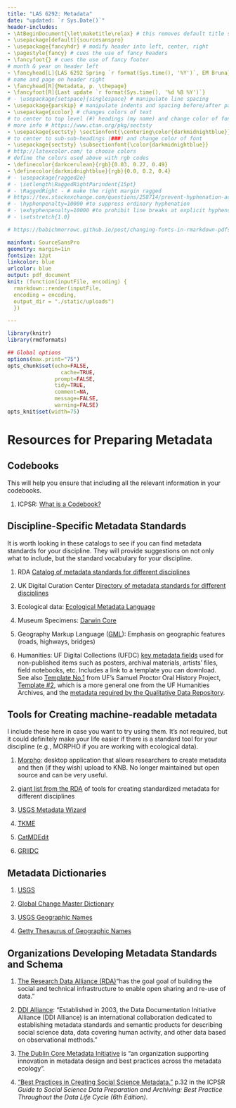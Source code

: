 ```yaml
---
title: "LAS 6292: Metadata"
date: "updated: `r Sys.Date()`"
header-includes:
- \AtBeginDocument{\let\maketitle\relax} # this removes default title section
- \usepackage[default]{sourcesanspro}
- \usepackage{fancyhdr} # modify header into left, center, right
- \pagestyle{fancy} # cues the use of fancy headers
- \fancyfoot{} # cues the use of fancy footer
# month & year on header left
- \fancyhead[L]{LAS 6292 Spring `r format(Sys.time(), '%Y')`, EM Bruna} 
# name and page on header right
- \fancyhead[R]{Metadata, p. \thepage} 
- \fancyfoot[R]{Last update `r format(Sys.time(), '%d %B %Y')`}
# - \usepackage{setspace}{singlespace} # manipulate line spacing 
- \usepackage{parskip} # manipulate indents and spacing before/after paragra phs 
- \usepackage{xcolor} # changes colors of text
# to center to top level (#) headings (my name) and change color of font
# more info # https://www.ctan.org/pkg/sectsty
- \usepackage{sectsty} \sectionfont{\centering\color{darkmidnightblue}}
# to center to sub-sub-headings (###) and change color of font
- \usepackage{sectsty} \subsectionfont{\color{darkmidnightblue}}
# http://latexcolor.com/ to choose colors
# define the colors used above with rgb codes
- \definecolor{darkcerulean}{rgb}{0.03, 0.27, 0.49}
- \definecolor{darkmidnightblue}{rgb}{0.0, 0.2, 0.4}
# - \usepackage{ragged2e}
# - \setlength\RaggedRightParindent{15pt}
# - \RaggedRight - # make the right margin ragged
# https://tex.stackexchange.com/questions/258714/prevent-hyphenation-across-lines-enforce-right-margin
# - \hyphenpenalty=10000 #to suppress ordinary hyphenation
# - \exhyphenpenalty=10000 #to prohibit line breaks at explicit hyphens.
# - \setstretch{1.0}

# https://babichmorrowc.github.io/post/changing-fonts-in-rmarkdown-pdfs/

mainfont: SourceSansPro
geometry: margin=1in
fontsize: 12pt
linkcolor: blue
urlcolor: blue
output: pdf_document
knit: (function(inputFile, encoding) {
  rmarkdown::render(inputFile,
  encoding = encoding,
  output_dir = "./static/uploads")
  })

---
```



```r
library(knitr)
library(rmdformats)

## Global options
options(max.print="75")
opts_chunk$set(echo=FALSE,
	             cache=TRUE,
               prompt=FALSE,
               tidy=TRUE,
               comment=NA,
               message=FALSE,
               warning=FALSE)
opts_knit$set(width=75)
```

# Resources for Preparing Metadata

## Codebooks

This will help you ensure that including all the relevant information in your codebooks.

1. ICPSR: [What is a Codebook?](https://www.icpsr.umich.edu/icpsrweb/content/shared/ICPSR/faqs/what-is-a-codebook.html)

## Discipline-Specific Metadata Standards

It is worth looking in these catalogs to see if you can find metadata standards for your discipline. They will provide suggestions on not only what to include, but the standard vocabulary for your discipline. 

1. RDA [Catalog of metadata standards for different disciplines](https://rd-alliance.github.io/metadata-directory/subjects/)

1. UK Digital Curation Center [Directory of metadata standards for different disciplines](https://www.dcc.ac.uk/guidance/standards/metadata)

2. Ecological data: [Ecological Metadata Language](http://knb.ecoinformatics.org/eml_metadata_guide.html)

3. Museum Specimens: [Darwin Core](http://rs.tdwg.org/dwc/index.htm)

4. Geography Markup Language ([GML](http://www.opengeospatial.org/standards/gml)): Emphasis on geographic features (roads, highways, bridges)

5. Humanities: UF Digital Collections (UFDC) [key metadata fields](https://guides.uflib.ufl.edu/ufdcmetadata) used for non-published items such as posters, archival materials, artists' files, field notebooks, etc. Includes a link to a template you can download.  See also [Template No.1](https://docs.google.com/spreadsheets/d/1x98TWee85Gq9oas90JJYtB5DyPBkMSNEs29Mb1qyAeQ/edit#gid=0) from UF's Samuel Proctor Oral History Project, [Template #2](https://docs.google.com/spreadsheets/d/1K9RRNWrWbK0ikQai4_baBmxobqsX6jwEsiAHVjEJRDE/edit#gid=1745662283), which is a more general one from the UF Humanities Archives, and the [metadata required by the Qualitative Data Repository](https://qdr.syr.edu/content/qdr-metadata-application-profile).




## Tools for Creating machine-readable metadata 

I include these here in case you want to try using them. It's not required, but it could definitely make your life easier if there is a standard tool for your discipline (e.g., MORPHO if you are working with ecological data). 

1. [Morpho](https://github.com/NCEAS/morpho): desktop application that allows researchers to create metadata and then (if they wish) upload to KNB. No longer maintained but open source and can be very useful.

1. [giant list from the RDA](https://rd-alliance.github.io/metadata-directory/tools/) of tools for creating standardized metadata for different disciplines

2. [USGS Metadata Wizard](https://www.sciencebase.gov/catalog/item/50ed7aa4e4b0438b00db080a)

3. [TKME](https://geology.usgs.gov/tools/metadata/tools/doc/tkme.html)

4. [CatMDEdit](http://catmdedit.sourceforge.net/)

5. [GRIIDC](https://data.gulfresearchinitiative.org/metadata-editor-start)

## Metadata Dictionaries

1. [USGS](https://apps.usgs.gov/thesaurus/)

2. [Global Change Master Dictionary](https://idn.ceos.org/)

3. [USGS Geographic Names](https://www.usgs.gov/core-science-systems/ngp/board-on-geographic-names)

4. [Getty Thesaurus of Geographic Names](http://www.getty.edu/research/tools/vocabularies/tgn/)


## Organizations Developing Metadata Standards and Schema 

1. [The Research Data Alliance (RDA) ](https://www.rd-alliance.org/)"has the goal goal of building the social and technical infrastructure to enable open sharing and re-use of data."

2. [DDI Alliance](https://ddialliance.org/about/about-the-alliance): "Established in 2003, the Data Documentation Initiative Alliance (DDI Alliance) is an international collaboration dedicated to establishing metadata standards and semantic products for describing social science data, data covering human activity, and other data based on observational methods." 

3. [The Dublin Core Metadata Initiative](https://www.dublincore.org/) is "an organization supporting innovation in metadata design and best practices across the metadata ecology". 

4. ["Best Practices in Creating Social Science Metadata."](https://www.icpsr.umich.edu/files/deposit/dataprep.pdf) p.32 in the ICPSR *Guide to Social Science Data Preparation and Archiving: Best Practice Throughout the Data Life Cycle (6th Edition)*.


